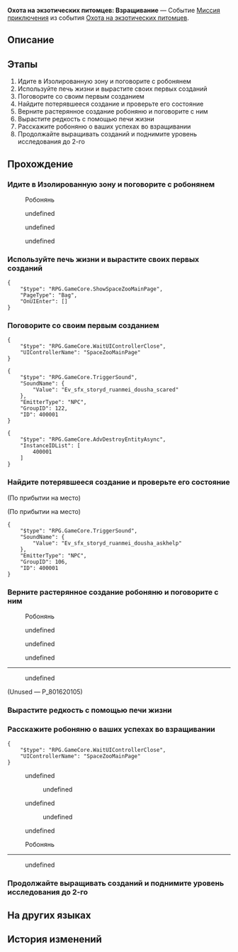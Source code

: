 {{Дополнить|Диалоги.}}
{{Миссия Инфобокс
|id              = 8016201
|Название        = 
|Изображение     = Миссия Освоения Охота на экзотических питомцев Взращивание.png
|Тип             = Миссия приключения
|События         = Охота на экзотических питомцев
|Глава           = Охота на экзотических питомцев
|Условия         = Завершена [[Продолжение Освоения]] ''[[Гори, гори, моя звезда гениальности]]''
|Персонажи       = Первопроходец; Робонянь
|СтартЛокация    = Зона поддержки
|Мир             = Космическая станция «Герта»
|Локации         = Зона поддержки
|Предыдущая      = 
|Следующая       = Охота на экзотических питомцев: Забота
|Награды         = Опыт Освоения*100; Звёздный нефрит*20; Путеводитель путешественника*3; Утраченный кристалл*2; Кредиты*20 000
}}
'''Охота на экзотических питомцев: Взращивание''' — Событие [[Миссия приключения]] из события [[Охота на экзотических питомцев]].

==Описание==
{{Описание|<!--официальное описание из Перекрёстка судеб-->}}

==Этапы==
# Идите в Изолированную зону и поговорите с робонянем
# Используйте печь жизни и вырастите своих первых созданий
# Поговорите со своим первым созданием
# Найдите потерявшееся создание и проверьте его состояние
# Верните растерянное создание робоняню и поговорите с ним
# Вырастите редкость с помощью печи жизни
# Расскажите робоняню о ваших успехах во взращивании
# Продолжайте выращивать созданий и поднимите уровень исследования до 2-го

==Прохождение==
{{Дополнить}}

{{Диалог Конец}}

===Идите в Изолированную зону и поговорите с робонянем===
{{Описание миссии|локация=Изолированная зона|После визита гения на космической станции оказались таинственные создания Жуань Мэй. Аста поручила вам выращивать эти странные маленькие формы жизни: вместе со Скрюллумом она подготовила печь жизни и робоняня.<br />Как же вырастить создание? Лучше расспросить об этом робоняня.}}
{{Диалог Начало}}

:{{Диалог|Разговор}} Робонянь
<!--Unknown TalkSentence: 816201001-->
<!--Unknown TalkSentence: 816201002-->
:{{Диалог|Стрелка}} undefined
:{{Диалог|Стрелка}} undefined
:{{Диалог|Стрелка}} undefined
{{Диалог Конец}}

===Используйте печь жизни и вырастите своих первых созданий===
{{Диалог Начало}}
<pre>{
	"$type": "RPG.GameCore.ShowSpaceZooMainPage",
	"PageType": "Bag",
	"OnUIEnter": []
}</pre>
{{Диалог Конец}}

===Поговорите со своим первым созданием===
{{Описание миссии|локация=Изолированная зона|С помощью робоняня вы научились пользоваться печью жизни и вырастили новую форму жизни.<br />Как новому созданию вас называть? А как вы будете о нём заботиться? Внезапно вы чувствуете себя родителем...}}
{{Диалог Начало}}
<pre>{
	"$type": "RPG.GameCore.WaitUIControllerClose",
	"UIControllerName": "SpaceZooMainPage"
}</pre>
:{{tx}}
<pre>{
	"$type": "RPG.GameCore.TriggerSound",
	"SoundName": {
		"Value": "Ev_sfx_storyd_ruanmei_dousha_scared"
	},
	"EmitterType": "NPC",
	"GroupID": 122,
	"ID": 400001
}</pre>
:<!--0.6-second delay-->
<pre>{
	"$type": "RPG.GameCore.AdvDestroyEntityAsync",
	"InstanceIDList": [
		400001
	]
}</pre>
:{{Чёрный экран|undefined}}
:{{tx}}

{{Диалог Конец}}

===Найдите потерявшееся создание и проверьте его состояние===
{{Описание миссии|локация=Изолированная зона|Новоиспечённое создание несколько застенчиво и вечно от вас прячется. Робонянь сообщил, что снаружи небезопасно. Поспешите и найдите своего подопечного.<br />И вот вы снова сидите, согнувшись, над кучей мусора. Ваши колени и спина вам спасибо не скажут.}}
{{Диалог Начало}}
;(По прибытии на место)

;(По прибытии на место)
<pre>{
	"$type": "RPG.GameCore.TriggerSound",
	"SoundName": {
		"Value": "Ev_sfx_storyd_ruanmei_dousha_askhelp"
	},
	"EmitterType": "NPC",
	"GroupID": 106,
	"ID": 400001
}</pre>
{{Диалог Конец}}

===Верните растерянное создание робоняню и поговорите с ним===
{{Описание миссии|локация=Изолированная зона|Вам удалось отыскать потерянное создание, но... вы обнаружили на его теле таинственную мутацию, появление которой не в состоянии объяснить. Стоит обратиться к робоняню.<br />Создание эволюционирует, поедая мусор? Это что-то странное...}}
{{Диалог Начало}}

:{{Диалог|undefined}} Робонянь
:{{tx}}
<!--Unknown TalkSentence: 816202201-->
:{{Диалог|Стрелка}} undefined
:{{Диалог|Стрелка}} undefined
:{{Диалог|Стрелка}} undefined
----
:{{tx}}
<!--Unknown TalkSentence: 816201401-->
:{{Диалог|Стрелка}} undefined
<!--Unknown TalkSentence: 816201403-->
:{{tx}}
;(Unused &mdash; P_801620105)

{{Диалог Конец}}

===Вырастите редкость с помощью печи жизни===
{{Описание миссии|локация=Изолированная зона|У созданий нечасто появляются мутации. Робонянь поручил вам продолжать выращивать формы жизни, следуя только что открытому методу. Возможно, вам удастся разгадать тайну созданий Жуань Мэй.}}
{{Диалог Начало}}
{{Диалог Конец}}

===Расскажите робоняню о ваших успехах во взращивании===
{{Описание миссии|локация=Изолированная зона|Значит, такие мутации можно вызвать, если использовать определённую методику? Ваши эксперименты подтвердили эту гипотезу. Немедленно расскажите об этом робоняню. Это поможет космической станции в работе над исследованием созданий.}}
{{Диалог Начало}}
<pre>{
	"$type": "RPG.GameCore.WaitUIControllerClose",
	"UIControllerName": "SpaceZooMainPage"
}</pre>
:{{Чёрный экран|undefined}}
:{{Чёрный экран|undefined}}
<!--Unknown TalkSentence: 816201501-->
<!--Unknown TalkSentence: 816201502-->
<!--Unknown TalkSentence: 816201503-->
:{{Диалог|Стрелка}} undefined
:<!--Unknown TalkSentence: 816201505-->
:<!--Unknown TalkSentence: 816201506-->
:<!--Unknown TalkSentence: 816201507-->
:<!--Unknown TalkSentence: 816201508-->
:<!--Unknown TalkSentence: 816201509-->
:<!--Unknown TalkSentence: 816201510-->
::{{Диалог|Стрелка}} undefined
:<!--Unknown TalkSentence: 816201512-->
::{{tx}}
:{{Диалог|Стрелка}} undefined
:<!--Unknown TalkSentence: 816201507-->
:<!--Unknown TalkSentence: 816201508-->
:<!--Unknown TalkSentence: 816201509-->
:<!--Unknown TalkSentence: 816201510-->
::{{Диалог|Стрелка}} undefined
:<!--Unknown TalkSentence: 816201512-->
::{{tx}}
<!--Unknown TalkSentence: 816201507-->
<!--Unknown TalkSentence: 816201508-->
<!--Unknown TalkSentence: 816201509-->
<!--Unknown TalkSentence: 816201510-->
:{{Диалог|Стрелка}} undefined
<!--Unknown TalkSentence: 816201512-->
:{{tx}}

:{{Диалог|Разговор}} Робонянь
----
:{{tx}}
<!--Unknown TalkSentence: 816201401-->
:{{Диалог|Стрелка}} undefined
<!--Unknown TalkSentence: 816201403-->
:{{tx}}

{{Диалог Конец}}

===Продолжайте выращивать созданий и поднимите уровень исследования до 2-го===
{{Описание миссии|локация=Изолированная зона|По космической станции всё ещё разгуливает несколько особых созданий. Исследователи нуждаются в образцах, чтобы разгадать тайну их физических признаков. Теперь эта задача легла на ваши плечи...}}
{{Диалог Начало}}
{{Диалог Конец}}

==На других языках==
{{На других языках
|en   = Critter Pick: Nurture
|zhs  = 异宠拾遗：培育
|zht  = 異寵拾遺：培育
|ja   = わくわくワンダーペット：培養
|ko   = 이색 펫 연구: 육성
|es   = Búsqueda de mascotas exóticas: desarrollo
|fr   = Chasse aux créatures insolites&nbsp;: Élevage
|ru   = Охота на экзотических питомцев: Взращивание
|th   = รวบรวมสิ่งมีชีวิตสุดแปลก: เพาะเลี้ยง
|vi   = Góp Nhặt Thú Cưng: Nuôi Dưỡng
|de   = Exotische Haustiersammlung: Kultivierung
|id   = Budi Daya Makhluk Eksotis: Pengembangan
|pt   = Escolha de Criaturas: Cuidado
}}

==История изменений==
{{История изменений|2.7}}
